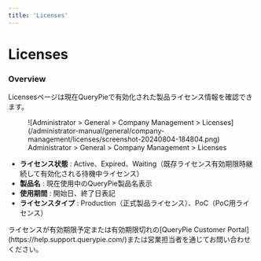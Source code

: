 ```yaml
---
title: 'Licenses'
---
```



# Licenses

### Overview

Licensesページは現在QueryPieで有効化された製品ライセンス情報を確認できます。

<figure data-layout="center" data-align="center">
![Administrator &gt; General &gt; Company Management &gt; Licenses](/administrator-manual/general/company-management/licenses/screenshot-20240804-184804.png)
<figcaption>
Administrator &gt; General &gt; Company Management &gt; Licenses
</figcaption>
</figure>

*  **ライセンス状態** : Active、Expired、Waiting（既存ライセンス有効期限時継続して有効化される待機中ライセンス）
*  **製品名** : 現在使用中のQueryPie製品名表示
*  **使用期間** : 開始日、終了日表記
*  **ライセンスタイプ** : Production（正式製品ライセンス）、PoC（PoC用ライセンス）

<Callout type="info">
ライセンスが有効期限予定または有効期限切れの[QueryPie Customer Portal](https://help.support.querypie.com/)または営業担当者を通じてお問い合わせください。
</Callout>


